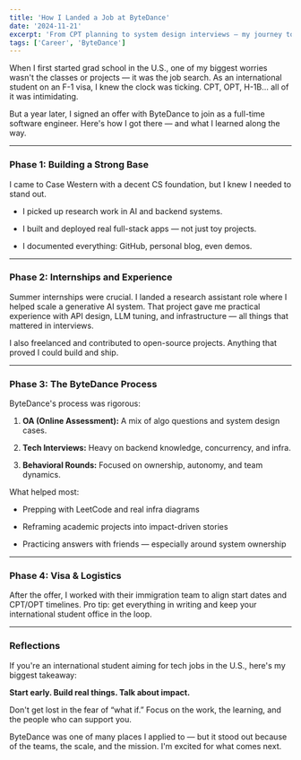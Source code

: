 ```yaml
---
title: 'How I Landed a Job at ByteDance'
date: '2024-11-21'
excerpt: 'From CPT planning to system design interviews — my journey to a full-time offer at ByteDance.'
tags: ['Career', 'ByteDance']
---
```


When I first started grad school in the U.S., one of my biggest worries wasn't the classes or projects — it was the job search. As an international student on an F-1 visa, I knew the clock was ticking. CPT, OPT, H-1B… all of it was intimidating.

But a year later, I signed an offer with ByteDance to join as a full-time software engineer. Here's how I got there — and what I learned along the way.

----------

### Phase 1: Building a Strong Base

I came to Case Western with a decent CS foundation, but I knew I needed to stand out.

-   I picked up research work in AI and backend systems.
    
-   I built and deployed real full-stack apps — not just toy projects.
    
-   I documented everything: GitHub, personal blog, even demos.
    

----------

### Phase 2: Internships and Experience

Summer internships were crucial. I landed a research assistant role where I helped scale a generative AI system. That project gave me practical experience with API design, LLM tuning, and infrastructure — all things that mattered in interviews.

I also freelanced and contributed to open-source projects. Anything that proved I could build and ship.

----------

### Phase 3: The ByteDance Process

ByteDance's process was rigorous:

1.  **OA (Online Assessment):** A mix of algo questions and system design cases.
    
2.  **Tech Interviews:** Heavy on backend knowledge, concurrency, and infra.
    
3.  **Behavioral Rounds:** Focused on ownership, autonomy, and team dynamics.
    

What helped most:

-   Prepping with LeetCode and real infra diagrams
    
-   Reframing academic projects into impact-driven stories
    
-   Practicing answers with friends — especially around system ownership
    

----------

### Phase 4: Visa & Logistics

After the offer, I worked with their immigration team to align start dates and CPT/OPT timelines. Pro tip: get everything in writing and keep your international student office in the loop.

----------

### Reflections

If you're an international student aiming for tech jobs in the U.S., here's my biggest takeaway:

**Start early. Build real things. Talk about impact.**

Don't get lost in the fear of “what if.” Focus on the work, the learning, and the people who can support you.

ByteDance was one of many places I applied to — but it stood out because of the teams, the scale, and the mission. I'm excited for what comes next.